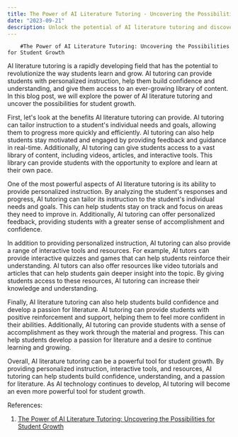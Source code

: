 ```yaml
---
title: The Power of AI Literature Tutoring - Uncovering the Possibilities for Student Growth
date: "2023-09-21"
description: Unlock the potential of AI literature tutoring and discover the possibilities for student growth. Explore how AI can help students reach their educational goals.
---
```


        #The Power of AI Literature Tutoring: Uncovering the Possibilities for Student Growth

AI literature tutoring is a rapidly developing field that has the potential to revolutionize the way students learn and grow. AI tutoring can provide students with personalized instruction, help them build confidence and understanding, and give them access to an ever-growing library of content. In this blog post, we will explore the power of AI literature tutoring and uncover the possibilities for student growth.

First, let's look at the benefits AI literature tutoring can provide. AI tutoring can tailor instruction to a student's individual needs and goals, allowing them to progress more quickly and efficiently. AI tutoring can also help students stay motivated and engaged by providing feedback and guidance in real-time. Additionally, AI tutoring can give students access to a vast library of content, including videos, articles, and interactive tools. This library can provide students with the opportunity to explore and learn at their own pace.

One of the most powerful aspects of AI literature tutoring is its ability to provide personalized instruction. By analyzing the student's responses and progress, AI tutoring can tailor its instruction to the student's individual needs and goals. This can help students stay on track and focus on areas they need to improve in. Additionally, AI tutoring can offer personalized feedback, providing students with a greater sense of accomplishment and confidence.

In addition to providing personalized instruction, AI tutoring can also provide a range of interactive tools and resources. For example, AI tutors can provide interactive quizzes and games that can help students reinforce their understanding. AI tutors can also offer resources like video tutorials and articles that can help students gain deeper insight into the topic. By giving students access to these resources, AI tutoring can increase their knowledge and understanding.

Finally, AI literature tutoring can also help students build confidence and develop a passion for literature. AI tutoring can provide students with positive reinforcement and support, helping them to feel more confident in their abilities. Additionally, AI tutoring can provide students with a sense of accomplishment as they work through the material and progress. This can help students develop a passion for literature and a desire to continue learning and growing.

Overall, AI literature tutoring can be a powerful tool for student growth. By providing personalized instruction, interactive tools, and resources, AI tutoring can help students build confidence, understanding, and a passion for literature. As AI technology continues to develop, AI tutoring will become an even more powerful tool for student growth.

References:

1. [The Power of AI Literature Tutoring: Uncovering the Possibilities for Student Growth](https://www.edtechreview.in/trends-insights/insights/2267-the-power-of-ai-literature-tutoring-uncovering-the-possibilities-for-student-growth)
